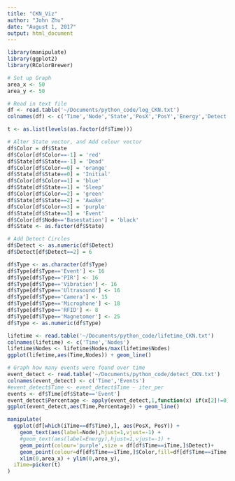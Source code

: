 ```yaml
---
title: "CKN_Viz"
author: "John Zhu"
date: "August 1, 2017"
output: html_document
---
```


```r
library(manipulate)
library(ggplot2)
library(RColorBrewer)

# Set up Graph
area_x <- 50
area_y <- 50

# Read in text file
df <- read.table('~/Documents/python_code/log_CKN.txt')
colnames(df) <- c('Time','Node','State','PosX','PosY','Energy','Detect','Type')

t <- as.list(levels(as.factor(df$Time)))

# Alter State vector, and Add colour vector
df$Color = df$State
df$Color[df$Color==-1] = 'red' 
df$State[df$State==-1] = 'Dead'
df$Color[df$Color==0] = 'orange' 
df$State[df$State==0] = 'Initial'
df$Color[df$Color==1] = 'blue' 
df$State[df$State==1] = 'Sleep'
df$Color[df$Color==2] = 'green' 
df$State[df$State==2] = 'Awake'
df$Color[df$Color==3] = 'purple' 
df$State[df$State==3] = 'Event'
df$Color[df$Node=='Basestation'] = 'black'
df$State <- as.factor(df$State)

# Add Detect Circles
df$Detect <- as.numeric(df$Detect)
df$Detect[df$Detect==2] = 6

df$Type <- as.character(df$Type)
df$Type[df$Type=='Event'] <- 16
df$Type[df$Type=='PIR'] <- 16
df$Type[df$Type=='Vibration'] <- 16
df$Type[df$Type=='Ultrasound'] <- 16
df$Type[df$Type=='Camera'] <- 15
df$Type[df$Type=='Microphone'] <- 18
df$Type[df$Type=='RFID'] <- 8
df$Type[df$Type=='Magnetomer'] <- 25
df$Type <- as.numeric(df$Type)
```

```r
lifetime <- read.table('~/Documents/python_code/lifetime_CKN.txt')
colnames(lifetime) <- c('Time','Nodes')
lifetime$Nodes <- lifetime$Nodes/max(lifetime$Nodes)
ggplot(lifetime,aes(Time,Nodes)) + geom_line()
```

```r
# Graph how many events were found over time
event_detect <- read.table('~/Documents/python_code/detect_CKN.txt')
colnames(event_detect) <- c('Time','Events')
#event_detect$Time <- event_detect$Time - iter_per
events <- df$Time[df$State=='Event']
event_detect$Percentage <- apply(event_detect,1,function(x) if(x[2]!=0) x[2]/sum(events<=x[1]) else x[2])
ggplot(event_detect,aes(Time,Percentage)) + geom_line()
```

```r
manipulate( 
  ggplot(df[which(iTime==df$Time),], aes(PosX, PosY)) +
    geom_text(aes(label=Node),hjust=1,vjust=-1) +
    #geom_text(aes(label=Energy),hjust=1,vjust=-1) +
    geom_point(colour='purple',size = df[df$Time==iTime,]$Detect)+
    geom_point(colour=df[df$Time==iTime,]$Color,fill=df[df$Time==iTime,]$Color,size=3,shape=df[df$Time==iTime,]$Type)+
    xlim(0,area_x) + ylim(0,area_y),
  iTime=picker(t)
)
```